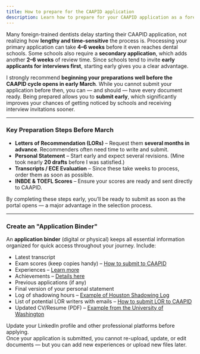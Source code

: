 ```yaml
---
title: How to prepare for the CAAPID application
description: Learn how to prepare for your CAAPID application as a foreign-trained dentist — from collecting documents and test scores to organizing your binder and submitting early
---
```


Many foreign-trained dentists delay starting their CAAPID application, not
realizing how **lengthy and time-sensitive** the process is. Processing your
primary application can take **4–6 weeks** before it even reaches dental schools.
Some schools also require a **secondary application**, which adds another **2–6
weeks** of review time. Since schools tend to invite **early applicants for
interviews first**, starting early gives you a clear advantage.

I strongly recommend **beginning your preparations well before the CAAPID cycle
opens in early March**. While you cannot submit your application before then,
you can — and should — have every document ready. Being prepared allows you to
**submit early**, which significantly improves your chances of getting noticed by
schools and receiving interview invitations sooner.

---

### Key Preparation Steps Before March

- **Letters of Recommendation (LORs)** – Request them **several months in
  advance**. Recommenders often need time to write and submit.
- **Personal Statement** – Start early and expect several revisions. (Mine took
  nearly **20 drafts** before I was satisfied.)
- **Transcripts / ECE Evaluation** – Since these take weeks to process, order
  them as soon as possible.
- **INBDE & TOEFL Scores** – Ensure your scores are ready and sent directly to
  CAAPID.

By completing these steps early, you’ll be ready to submit as soon as the portal
opens — a major advantage in the selection process.

---

### Create an "Application Binder"

An **application binder** (digital or physical) keeps all essential information
organized for quick access throughout your journey. Include:

- Latest transcript
- Exam scores (keep copies handy) – [How to submit to
  CAAPID](official.caapidTestScores)
- Experiences – [Learn more](official.caapidExperiences)
- Achievements – [Details here](official.caapidAchievements)
- Previous applications (if any)
- Final version of your personal statement
- Log of shadowing hours – [Example of Houston Shadowing Log](official.caapidShadowingLog)
- List of potential LOR writers with emails – [How to submit LOR to CAAPID](official.caapidLORs)
- Updated CV/Resume (PDF) – [Example from the University of Washington](/files/idds-cv-template.pdf)

<Aside>Update your LinkedIn profile and other professional platforms before applying.</Aside>

<Aside>
  Once your application is submitted, you cannot re-upload, update, or edit documents — but you can
  add new experiences or upload new files later.
</Aside>
